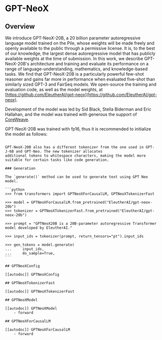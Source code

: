 <!--Copyright 2022 The HuggingFace Team. All rights reserved.

Licensed under the Apache License, Version 2.0 (the "License"); you may not use this file except in compliance with
the License. You may obtain a copy of the License at

http://www.apache.org/licenses/LICENSE-2.0

Unless required by applicable law or agreed to in writing, software distributed under the License is distributed on
an "AS IS" BASIS, WITHOUT WARRANTIES OR CONDITIONS OF ANY KIND, either express or implied. See the License for the
specific language governing permissions and limitations under the License.
-->

# GPT-NeoX

## Overview

We introduce GPT-NeoX-20B, a 20 billion parameter autoregressive language model trained on the Pile, whose weights will
be made freely and openly available to the public through a permissive license. It is, to the best of our knowledge,
the largest dense autoregressive model that has publicly available weights at the time of submission. In this work,
we describe GPT-NeoX-20B's architecture and training and evaluate its performance on a range of language-understanding,
mathematics, and knowledge-based tasks. We find that GPT-NeoX-20B is a particularly powerful few-shot reasoner and
gains far more in performance when evaluated five-shot than similarly sized GPT-3 and FairSeq models. We open-source
the training and evaluation code, as well as the model weights, at [https://github.com/EleutherAI/gpt-neox](https://github.com/EleutherAI/gpt-neox).

Development of the model was led by Sid Black, Stella Biderman and Eric Hallahan, and the model was trained with
generous the support of [CoreWeave](https://www.coreweave.com/).

GPT-NeoX-20B was trained with fp16, thus it is recommended to initialize the model as follows:

``````

GPT-NeoX-20B also has a different tokenizer from the one used in GPT-J-6B and GPT-Neo. The new tokenizer allocates
additional tokens to whitespace characters, making the model more suitable for certain tasks like code generation.

### Generation

The `generate()` method can be used to generate text using GPT Neo model.

```python
>>> from transformers import GPTNeoXForCausalLM, GPTNeoXTokenizerFast

>>> model = GPTNeoXForCausalLM.from_pretrained("EleutherAI/gpt-neox-20b")
>>> tokenizer = GPTNeoXTokenizerFast.from_pretrained("EleutherAI/gpt-neox-20b")

>>> prompt = "GPTNeoX20B is a 20B-parameter autoregressive Transformer model developed by EleutherAI."

>>> input_ids = tokenizer(prompt, return_tensors="pt").input_ids

>>> gen_tokens = model.generate(
...     input_ids,
...     do_sample=True,
```

## GPTNeoXConfig

[[autodoc]] GPTNeoXConfig

## GPTNeoXTokenizerFast

[[autodoc]] GPTNeoXTokenizerFast

## GPTNeoXModel

[[autodoc]] GPTNeoXModel
    - forward

## GPTNeoXForCausalLM

[[autodoc]] GPTNeoXForCausalLM
    - forward
